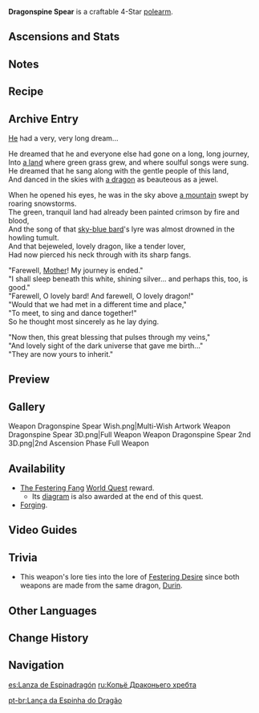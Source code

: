 {{Weapon Infobox
|id             = 13409
|image          = <gallery>
Weapon Dragonspine Spear.png|Base
Weapon Dragonspine Spear 2nd.png|2nd Ascension
</gallery>
|type           = Polearm
|releaseDate    = 2020-12-23
|rarity         = 4
|base_atk       = 41
|2nd_stat_type  = Physical DMG Bonus
|2nd_stat       = 15%
|series         = Dragonspine
|passive        = Frost Burial
|effect         = Hitting an opponent with Normal and Charged Attacks has a (var1)% chance of forming and dropping an Everfrost Icicle above them, dealing (var2)% [[AoE]] ATK DMG. Opponents affected by Cryo are dealt (var3)% ATK DMG instead by the icicle. Can only occur once every 10s.
|eff_rank1_var1 = 60
|eff_rank2_var1 = 70
|eff_rank3_var1 = 80
|eff_rank4_var1 = 90
|eff_rank5_var1 = 100
|eff_rank1_var2 = 80
|eff_rank2_var2 = 95
|eff_rank3_var2 = 110
|eff_rank4_var2 = 125
|eff_rank5_var2 = 140
|eff_rank1_var3 = 200
|eff_rank2_var3 = 240
|eff_rank3_var3 = 280
|eff_rank4_var3 = 320
|eff_rank5_var3 = 360
|eff_att1       = Physical DMG
|eff_att2       = AoE
|obtain         = Forging
|obtain2        = Quests
|quest          = The Festering Fang
|diagram        = [[The Festering Fang]] Quest
}}
{{Description|A spear created from the fang of a dragon. It is oddly warm to the touch.}}
'''Dragonspine Spear''' is a craftable 4-Star [[polearm]].

==Ascensions and Stats==
{{Weapon Ascensions and Stats
|ascendMat1 = Boreal Wolf's Milk Tooth
|ascendMat2 = Boreal Wolf's Cracked Tooth
|ascendMat3 = Boreal Wolf's Broken Fang
|ascendMat4 = Boreal Wolf's Nostalgia
|bossMat1   = Mist Grass Pollen
|bossMat2   = Mist Grass
|bossMat3   = Mist Grass Wick
|commonMat1 = Recruit's Insignia
|commonMat2 = Sergeant's Insignia
|commonMat3 = Lieutenant's Insignia
}}

==Notes==
{{Transclude|Dragonspine Series|Notes}}

==Recipe==
{{Recipe
|type = Forging
|Northlander Polearm Billet = 1
|Starsilver = 50
|Vitalized Dragontooth = 8
|Mora = 500
|time = 10s
|sort = Northlander Polearm Billet,Starsilver,Vitalized Dragontooth,Mora
}}

==Archive Entry==
[[Durin|He]] had a very, very long dream...

He dreamed that he and everyone else had gone on a long, long journey,<br />
Into [[Mondstadt|a land]] where green grass grew, and where soulful songs were sung.<br />
He dreamed that he sang along with the gentle people of this land,<br />
And danced in the skies with [[Dvalin|a dragon]] as beauteous as a jewel.

When he opened his eyes, he was in the sky above [[Dragonspine|a mountain]] swept by roaring snowstorms.<br />
The green, tranquil land had already been painted crimson by fire and blood,<br />
And the song of that [[Venti|sky-blue bard]]'s lyre was almost drowned in the howling tumult.<br />
And that bejeweled, lovely dragon, like a tender lover,<br />
Had now pierced his neck through with its sharp fangs.

"Farewell, [[Rhinedottir|Mother]]! My journey is ended."<br />
"I shall sleep beneath this white, shining silver... and perhaps this, too, is good."<br />
"Farewell, O lovely bard! And farewell, O lovely dragon!"<br />
"Would that we had met in a different time and place,"<br />
"To meet, to sing and dance together!"<br />
So he thought most sincerely as he lay dying.

"Now then, this great blessing that pulses through my veins,"<br />
"And lovely sight of the dark universe that gave me birth..."<br />
"They are now yours to inherit."

==Preview==
{{Preview
|file=Weapon Dragonspine Spear Passive
}}

==Gallery==
<gallery hideaddbutton="true" captionalign="center">
Weapon Dragonspine Spear Wish.png|Multi-Wish Artwork
Weapon Dragonspine Spear 3D.png|Full Weapon
Weapon Dragonspine Spear 2nd 3D.png|2nd Ascension Phase Full Weapon
</gallery>

==Availability==
*[[The Festering Fang]] [[World Quest]] reward.
**Its [[diagram]] is also awarded at the end of this quest.
*[[Forging]].

==Video Guides==
{{EVT
|video1   = https://youtu.be/9gEYtvwn_30
|caption1 = Quest Guide

|video2   = https://youtu.be/mmBGtlqdSMA
|caption2 = Strange Tooth Farm Guide

|video3   = https://youtu.be/WPRkejMGyeU
|caption3 = The Festering Fang Guide
}}

==Trivia==
*This weapon's lore ties into the lore of [[Festering Desire]] since both weapons are made from the same dragon, [[Durin]].

==Other Languages==
{{Other Languages
|en      = Dragonspine Spear
|zhs     = 龙脊长枪
|zhs_rm  = Lóngjí Chángqiāng
|zht     = 龍脊長槍
|zht_rm  = Lóngjí Chángqiāng
|zh_tl   = Dragonspine Spear
|ja      = ドラゴンスピア
|ja_rm   = Doragon Supia
|ja_tl   = Dragon Spear
|ko      = {{tt|용|龍}}의 {{tt|척추|脊椎}}
|ko_rm   = Yong-ui Cheokchu
|ko_tl   = Spine of Dragon
|es      = Lanza de Espinadragón
|es_tl   = Dragonspine Spear
|fr      = Lance Dosdragon
|fr_tl   = Dragonspine Spear
|ru      = Копьё Драконьего хребта
|ru_tl   = Dragonspine Spear
|th      = Dragonspine Spear
|vi      = Thương Long Tích
|vi_tl   = Dragon Spine Spear
|de      = Drachengratspeer
|de_tl   = Dragonridge Spear
|id      = Dragonspine Spear
|pt      = Lança da Espinha do Dragão
|pt_tl   = Dragonspine Spear
}}

==Change History==
{{Change History|1.2}}

==Navigation==
{{Weapons by Series Navbox|series=Dragonspine}}
{{Weapon Navbox|type=Polearms}}

[[es:Lanza de Espinadragón]]
[[ru:Копьё Драконьего хребта]]

[[pt-br:Lança da Espinha do Dragão]]